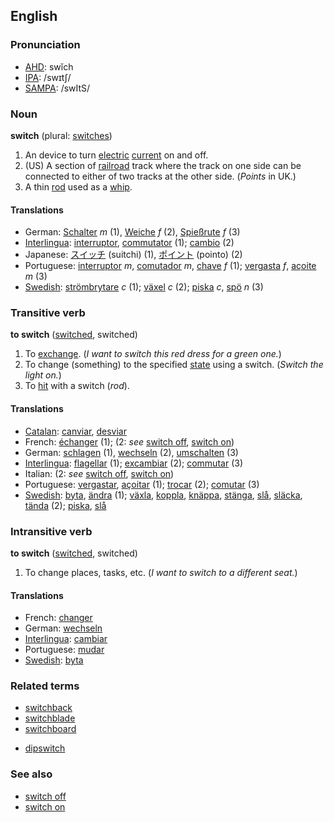 ==English==
===Pronunciation===
*[[w:AHD|AHD]]: swĭch
*[[w:IPA|IPA]]: /swɪtʃ/
*[[w:SAMPA|SAMPA]]: /swItS/

===Noun===
'''switch''' (plural: [[switches]])

# An device to turn [[electric]] [[current]] on and off.
# (US) A section of [[railroad]] track where the track on one side can be connected to either of two tracks at the other side.  (''Points'' in UK.)
# A thin [[rod]] used as a [[whip]].

====Translations====
*German: [[Schalter]] ''m'' (1), [[Weiche]] ''f'' (2), [[Spießrute]] ''f'' (3)
*[[Interlingua]]: [[interruptor]], [[commutator]] (1); [[cambio]] (2)
*Japanese: [[スイッチ]] (suitchi) (1), [[ポイント]] (pointo) (2)
*Portuguese: [[interruptor]] ''m'', [[comutador]] ''m'', [[chave]] ''f'' (1); [[vergasta]] ''f'', [[açoite]] ''m'' (3)
*[[Swedish]]: [[strömbrytare]] ''c'' (1); [[växel]] ''c'' (2); [[piska]] ''c'', [[spö]] ''n'' (3)

===Transitive verb===
'''to switch''' ([[switched]], switched)

# To [[exchange]].  (''I want to switch this red dress for a green one.'')
# To change (something) to the specified [[state]] using a switch.  (''Switch the light on.'')
# To [[hit]] with a switch (''rod'').

====Translations====
*[[Catalan]]: [[canviar]], [[desviar]]
*French: [[échanger]] (1); (2: ''see'' [[switch off]], [[switch on]])
*German: [[schlagen]] (1), [[wechseln]] (2), [[umschalten]] (3)
*[[Interlingua]]: [[flagellar]] (1); [[excambiar]] (2); [[commutar]] (3)
*Italian: (2: ''see'' [[switch off]], [[switch on]])
*Portuguese: [[vergastar]], [[açoitar]] (1); [[trocar]] (2); [[comutar]] (3)
*[[Swedish]]: [[byta]], [[ändra]] (1); [[växla]], [[koppla]], [[knäppa]], [[stänga]], [[slå]], [[släcka]], [[tända]] (2); [[piska]], [[slå]]

===Intransitive verb===
'''to switch''' ([[switched]], switched)

# To change places, tasks, etc.  (''I want to switch to a different seat.'')

====Translations====
*French: [[changer]]
*German: [[wechseln]]
*[[Interlingua]]: [[cambiar]]
*Portuguese: [[mudar]]
*[[Swedish]]: [[byta]]

===Related terms===
*[[switchback]]
*[[switchblade]]
*[[switchboard]]

*[[dipswitch]]

===See also===
*[[switch off]]
*[[switch on]]